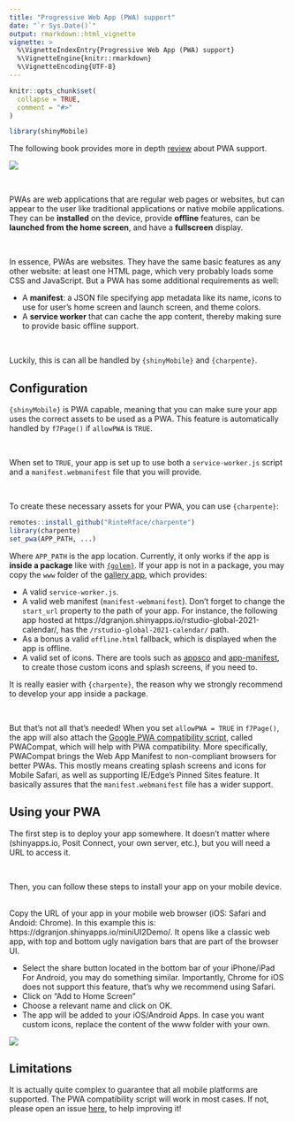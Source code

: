 ```yaml
---
title: "Progressive Web App (PWA) support"
date: "`r Sys.Date()`"
output: rmarkdown::html_vignette
vignette: >
  %\VignetteIndexEntry{Progressive Web App (PWA) support}
  %\VignetteEngine{knitr::rmarkdown}
  %\VignetteEncoding{UTF-8}
---
```


```r
knitr::opts_chunk$set(
  collapse = TRUE,
  comment = "#>"
)
```

```r
library(shinyMobile)
```

The following book provides more in depth [review](https://unleash-shiny.rinterface.com/mobile-pwa) about PWA support.

<div class="atropos atropos-book">
<div class="atropos-scale">
<div class="atropos-rotate">
<div class="atropos-inner">
<a href="https://www.routledge.com/Outstanding-User-Interfaces-with-Shiny/Granjon/p/book/9780367645267" target="_blank">
<img class="img-fluid" src="https://user-images.githubusercontent.com/18291543/181491295-1a5b498c-e7ee-428c-a1af-c3ee22e35ef5.jpg">
</a>
</div>
</div>
</div>
</div>

<script src="https://cdn.jsdelivr.net/npm/atropos@2.0.2/atropos.min.js"></script>

<script>
  const bookAtropos = Atropos({
    el: '.atropos-book',
    shadow: false
    // rest of parameters
  });
</script>

<br>

PWAs are web applications that are regular web pages or websites, but can appear to the user like traditional applications or native mobile applications. They can be __installed__ on the device, provide __offline__ features, can be __launched from the home screen__, and have a __fullscreen__ display.

<br>

In essence, PWAs are websites. They have the same basic features as any other website: at least one HTML page, which very probably loads some CSS and JavaScript. But a PWA has some additional requirements as well:

- A **manifest**: a JSON file specifying app metadata like its name, icons to use for user’s home screen and launch screen, and theme colors.
- A **service worker** that can cache the app content, thereby making sure to provide basic offline support.

<br>

Luckily, this is can all be handled by `{shinyMobile}` and `{charpente}`.

## Configuration

`{shinyMobile}` is PWA capable, meaning that you can make sure your app uses the correct assets to be used as a PWA. This feature is automatically handled by `f7Page()` if `allowPWA` is `TRUE`. 

<br>

When set to `TRUE`, your app is set up to use both a `service-worker.js` script and a `manifest.webmanifest` file that you will provide.

<br>

To create these necessary assets for your PWA, you can use `{charpente}`:

```r
remotes::install_github("RinteRface/charpente")
library(charpente)
set_pwa(APP_PATH, ...)
```

Where `APP_PATH` is the app location. Currently, it only works if the app is **inside a package** like with [`{golem}`](https://github.com/ThinkR-open/golem). If your app is not in a package, you may copy the `www` folder of the [gallery app](https://github.com/RinteRface/shinyMobile/tree/master/inst/examples/gallery/www), which provides:

- A valid `service-worker.js`.
- A valid web manifest (`manifest-webmanifest`). Don't forget to change the `start_url` property to the path of your app.
For instance, the following app hosted at https://dgranjon.shinyapps.io/rstudio-global-2021-calendar/, has the `/rstudio-global-2021-calendar/` path.
- As a bonus a valid `offline.html` fallback, which is displayed when the app is offline.
- A valid set of icons. There are tools such as [appsco](https://appsco.pe/developer/splash-screens) and [app-manifest](https://app-manifest.firebaseapp.com), to create 
those custom icons and splash screens, if you need to.

It is really easier with `{charpente}`, the reason why we strongly recommend to develop your app inside a package.

<br>

But that's not all that's needed! When you set `allowPWA = TRUE` in `f7Page()`, the app will also attach the [Google PWA compatibility script](https://github.com/GoogleChromeLabs/pwacompat), called PWACompat, which will help with PWA compatibility. More specifically, PWACompat brings the Web App Manifest to non-compliant browsers for better PWAs. This mostly means creating splash screens and icons for Mobile Safari, as well as supporting IE/Edge's Pinned Sites feature. It basically assures that the `manifest.webmanifest` file has a wider support.

## Using your PWA

The first step is to deploy your app somewhere. It doesn't matter where (shinyapps.io, Posit Connect, your own server, etc.), but you will need a URL to access it.

<br>

Then, you can follow these steps to install your app on your mobile device.

<br> 
Copy the URL of your app in your mobile web browser (iOS: Safari and Andoid: Chrome). In this example this is: https://dgranjon.shinyapps.io/miniUI2Demo/. It opens like a classic web app, with top and bottom ugly navigation bars that are part of the browser UI.

- Select the share button located in the bottom bar of your iPhone/iPad For Android, you may do something similar. Importantly, Chrome for iOS does not support this feature, that's why we recommend using Safari.
- Click on "Add to Home Screen"
- Choose a relevant name and click on OK. 
- The app will be added to your iOS/Android Apps. In case you want custom icons, replace the content of the www folder with your own.

<div class="row">
<div class="card">
<a href="#" target="_blank"><img src="figures/f7PWA.png"></a>
</div>
</div>

## Limitations
It is actually quite complex to guarantee that all mobile platforms are supported.
The PWA compatibility script will work in most cases. If not, please open an issue [here](https://github.com/GoogleChromeLabs/pwacompat/issues), to help improving it!
